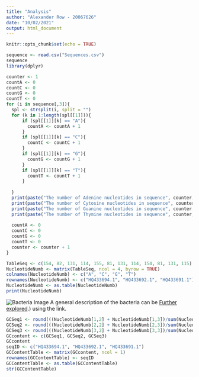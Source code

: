 ```yaml
---
title: "Analysis"
author: "Alexander Row - 20067626"
date: "10/02/2021"
output: html_document
---
```


```r
knitr::opts_chunk$set(echo = TRUE)
```

```r
sequence <- read.csv("Sequences.csv")
sequence
library(dplyr)
```



```r
counter <- 1
countA <- 0
countC <- 0
countG <- 0
countT <- 0
for (i in sequence[,3]){
  spl <- strsplit(i, split = "")
  for (k in 1:length(spl[[1]])){
      if (spl[[1]][k] == "A"){
        countA <- countA + 1
      }
      if (spl[[1]][k] == "C"){
        countC <- countC + 1
      }
      if (spl[[1]][k] == "G"){
        countG <- countG + 1
      }
      if (spl[[1]][k] == "T"){
        countT <- countT + 1
      }
    
  }
  print(paste("The number of Adenine nucleotides in sequence", counter, "is", countA))
  print(paste("The number of Cytosine nucleotides in sequence", counter, "is", countC))
  print(paste("The number of Guanine nucleotides in sequence", counter, "is", countG))
  print(paste("The number of Thymine nucleotides in sequence", counter, "is", countT))
  
  countA <- 0
  countC <- 0
  countG <- 0
  countT <- 0
  counter <- counter + 1 
}

```
```r
TableSeq <- c(154, 82, 131, 114, 155, 81, 131, 114, 154, 81, 131, 115)
NucleotideNumb <- matrix(TableSeq, ncol = 4, byrow = TRUE)
colnames(NucleotideNumb) <- c("A", "C", "G", "T")
rownames(NucleotideNumb) <- c("HQ433694.1", "HQ433692.1", "HQ433691.1")
NucleotideNumb <- as.table(NucleotideNumb)
print(NucleotideNumb)
```

![Bacteria Image](bacteria.jpg)
A general description of the bacteria can be [Further explored](https://en.wikipedia.org/wiki/Borrelia_burgdorferi#:~:text=Borrelia%20burgdorferi%20is%20a%20bacterial,known%20to%20cause%20the%20disease).) using the link. 


```r
GCSeq1 <- round(((NucleotideNumb[1,2] + NucleotideNumb[1,3])/sum(NucleotideNumb[1,]))*100, digits = 1)
GCSeq2 <- round(((NucleotideNumb[2,2] + NucleotideNumb[2,3])/sum(NucleotideNumb[2,]))*100, digits = 1)
GCSeq3 <- round(((NucleotideNumb[3,2] + NucleotideNumb[3,3])/sum(NucleotideNumb[3,]))*100, digits = 1)
GCcontent <- c(GCSeq1, GCSeq2, GCSeq3)
GCcontent
seqID <- c("HQ433694.1", "HQ433692.1", "HQ433691.1")
GCContentTable <- matrix(GCcontent, ncol = 1)
rownames(GCContentTable) <- seqID
GCContentTable <- as.table(GCContentTable)
str(GCContentTable)

```


```r

```


